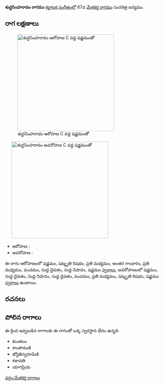 {{Infobox ragam
	| name          	= శుద్ధసింహరావం
	| synonym	    	= 
	| mela          	= 
	| chakra        	= 
	| janaka        	= 
	| type          	= సంపూర్ణ-షడవ
	| arohanam      	= {{svaraC|S|R3|M2|G3|M2|P|D1|N1|S'}} 
	| avarohanam    	= {{svaraC|S'|D1|N1|D1|P|M2|R3|S}}
	| jeeva         	=
	| chhaya        	=
	| nyasa         	=
	| vishesha      	= 
	| equivalent  		= 
}}
{{కర్ణాటక సంగీత రాగాలు}}
'''శుద్ధసింహరావం రాగము''' [[కర్ణాటక సంగీతం]]లో 67వ [[మేళకర్త రాగము]] సుచరిత్ర జన్యము. 


==రాగ లక్షణాలు==
[[Image:shuddhasimharavam_ar_kb2wiki.png|thumb|right|316px|''శుద్ధసింహరావం'' ఆరోహణ C వద్ద షడ్జమంతో]]
	[[Image:shuddhasimharavam_av_kb2wiki.png|thumb|right|316px|''శుద్ధసింహరావం'' అవరోహణ C వద్ద షడ్జమంతో]]

* ఆరోహణ : {{svaraC|S|R3|M2|G3|M2|P|D1|N1|S'}} 
* అవరోహణ : {{svaraC|S'|D1|N1|D1|P|M2|R3|S}}

ఈ రాగం ఆరోహణంలో షడ్జమం, షట్శృతి రిషభం, ప్రతి మధ్యమం, అంతర గాంధారం, ప్రతి మధ్యమం, పంచమం, సుద్ద దైవతం, సుద్ద నిషాదం, షడ్జమం [[స్వరాలు]], అవరోహణంలో షడ్జమం, సుద్ద దైవతం, సుద్ద నిషాదం, సుద్ద దైవతం, పంచమం, ప్రతి మధ్యమం, షట్శృతి రిషభం, షడ్జమం [[స్వరాలు]] ఉంటాయి.

==రచనలు==



==పోలిన రాగాలు==
ఈ క్రింద ఇవ్వబడిన రాగాలకు ఈ రాగంతో ఒక్క స్వరస్థాన భేదం ఉన్నది.
* కుంతలం
* కాంతామణి
* జ్యోతిస్వరూపిణి
* కళావతి
* యాగప్రియ



[[వర్గం:మేళకర్త రాగాలు]]